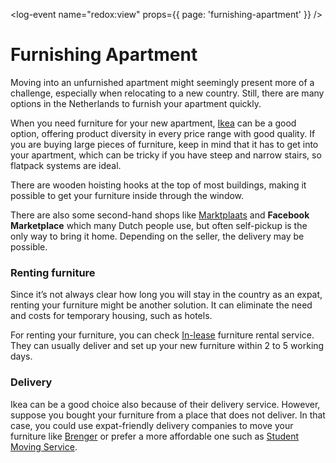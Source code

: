 <log-event name="redox:view" props={{ page: 'furnishing-apartment' }} />

# Furnishing Apartment
Moving into an unfurnished apartment might seemingly present more of a challenge, especially when relocating to a new country. Still, there are many options in the Netherlands to furnish your apartment quickly.

When you need furniture for your new apartment, [Ikea](https://www.ikea.com/nl/en/) can be a good option, offering product diversity in every price range with good quality. If you are buying large pieces of furniture, keep in mind that it has to get into your apartment, which can be tricky if you have steep and narrow stairs, so flatpack systems are ideal.

<callout>
  There are wooden hoisting hooks at the top of most buildings, making it possible to get your furniture inside through the window. 
</callout>

There are also some second-hand shops like [Marktplaats](https://www.marktplaats.nl/) and **Facebook Marketplace** which many Dutch people use, but often self-pickup is the only way to bring it home. Depending on the seller, the delivery may be possible. 

### Renting furniture
Since it’s not always clear how long you will stay in the country as an expat, renting your furniture might be another solution. It can eliminate the need and costs for temporary housing, such as hotels. 

For renting your furniture, you can check [In-lease](https://www.in-lease.com/en/pricing) furniture rental service. They can usually deliver and set up your new furniture within 2 to 5 working days.  

### Delivery

Ikea can be a good choice also because of their delivery service. However, suppose you bought your furniture from a place that does not deliver. In that case, you could use expat-friendly delivery companies to move your furniture like [Brenger](https://www.brenger.nl/en-nl/) or prefer a more affordable one such as [Student Moving Service](https://www.studentverhuisservice.nl/).
